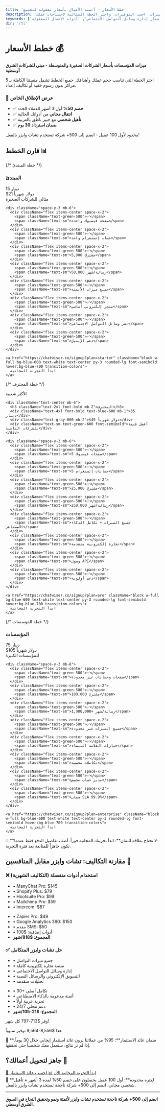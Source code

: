```yaml
---
title: 'خطط الأسعار - أتمتة الأعمال بأسعار معقولة للجميع'
description: 'خطط أسعار تشات وايزر تبدأ من 15 دينار ($21/شهر). قارن الميزات، احسب التوفيرات، واختر الخطة المثالية لاحتياجات عملك.'
keywords: ['أسعار تشات وايزر', 'تكلفة أتمتة الأعمال', 'أسعار إدارة علاقات العملاء الشرق الأوسط', 'أسعار الشات بوت', 'تكلفة منصة التجارة الإلكترونية', 'أسعار إدارة وسائل التواصل الاجتماعي', 'أدوات الأعمال المعقولة']
dir: 'rtl'
---
```



# خطط الأسعار 💰

**ميزات المؤسسات بأسعار الشركات الصغيرة والمتوسطة - مبني للشركات الشرق أوسطية**

اختر الخطة التي تناسب حجم عملك وأهدافك. جميع الخطط تشمل منصتنا الكاملة بـ 5 مراكز بدون رسوم خفية أو تكاليف إعداد.

<div className="bg-green-50 p-6 rounded-lg my-8">
  <h3 className="text-xl font-bold text-green-700 mb-2">🎁 عرض الإطلاق الخاص</h3>
  <ul className="space-y-1 text-sm">
    <li>✅ <strong>خصم 50%</strong> أول 3 أشهر للعملاء الجدد</li>
    <li>✅ <strong>انتقال مجاني</strong> من أدواتك الحالية</li>
    <li>✅ <strong>تأهيل شخصي</strong> مع خبير ناطق بالعربية</li>
    <li>✅ <strong>ضمان استرداد 30 يوم</strong></li>
  </ul>
  <p className="text-sm mt-3 font-semibold">محدود لأول 100 عميل - انضم إلى 500+ شركة تستخدم تشات وايزر بالفعل!</p>
</div>

## قارن الخطط 📊

<div className="grid grid-cols-1 md:grid-cols-3 gap-6 my-8">
  
  {/* خطة المبتدئ */}
  <div className="border rounded-lg p-6 hover:shadow-lg transition-shadow">
    <div className="text-center mb-6">
      <h3 className="text-2xl font-bold mb-2">المبتدئ</h3>
      <div className="text-4xl font-bold text-blue-600 mb-1">15 دينار</div>
      <div className="text-gray-600 mb-2">$21 دولار شهرياً</div>
      <div className="text-sm text-green-600 font-semibold">مثالي للشركات الصغيرة</div>
    </div>
    
    <div className="space-y-3 mb-6">
      <div className="flex items-center space-x-2">
        <span className="text-green-500">✅</span>
        <span className="text-sm">صفحة فيسبوك واحدة</span>
      </div>
      <div className="flex items-center space-x-2">
        <span className="text-green-500">✅</span>
        <span className="text-sm">حساب إنستغرام واحد</span>
      </div>
      <div className="flex items-center space-x-2">
        <span className="text-green-500">✅</span>
        <span className="text-sm">5,000 مشترك</span>
      </div>
      <div className="flex items-center space-x-2">
        <span className="text-green-500">✅</span>
        <span className="text-sm">50,000 رسالة/شهر</span>
      </div>
      <div className="flex items-center space-x-2">
        <span className="text-green-500">✅</span>
        <span className="text-sm">جميع ميزات الأتمتة</span>
      </div>
      <div className="flex items-center space-x-2">
        <span className="text-green-500">✅</span>
        <span className="text-sm">متجر إلكتروني أساسي</span>
      </div>
      <div className="flex items-center space-x-2">
        <span className="text-green-500">✅</span>
        <span className="text-sm">نشر وسائل التواصل الاجتماعي</span>
      </div>
      <div className="flex items-center space-x-2">
        <span className="text-green-500">✅</span>
        <span className="text-sm">دعم الإيميل</span>
      </div>
    </div>
    
    <a href="https://chatwiser.co/signup?plan=starter" className="block w-full bg-blue-600 text-white text-center py-3 rounded-lg font-semibold hover:bg-blue-700 transition-colors">
      ابدأ التجربة المجانية
    </a>
  </div>

  {/* خطة المحترف */}
  <div className="border-2 border-blue-500 rounded-lg p-6 hover:shadow-lg transition-shadow relative">
    <div className="absolute -top-4 left-1/2 transform -translate-x-1/2 bg-blue-500 text-white px-4 py-1 rounded-full text-sm font-semibold">
      الأكثر شعبية
    </div>
    
    <div className="text-center mb-6">
      <h3 className="text-2xl font-bold mb-2">المحترف</h3>
      <div className="text-4xl font-bold text-blue-600 mb-1">35 دينار</div>
      <div className="text-gray-600 mb-2">$49 دولار شهرياً</div>
      <div className="text-sm text-green-600 font-semibold">أفضل قيمة للشركات النامية</div>
    </div>
    
    <div className="space-y-3 mb-6">
      <div className="flex items-center space-x-2">
        <span className="text-green-500">✅</span>
        <span className="text-sm">5 صفحات فيسبوك</span>
      </div>
      <div className="flex items-center space-x-2">
        <span className="text-green-500">✅</span>
        <span className="text-sm">5 حسابات إنستغرام</span>
      </div>
      <div className="flex items-center space-x-2">
        <span className="text-green-500">✅</span>
        <span className="text-sm">25,000 مشترك</span>
      </div>
      <div className="flex items-center space-x-2">
        <span className="text-green-500">✅</span>
        <span className="text-sm">250,000 رسالة/شهر</span>
      </div>
      <div className="flex items-center space-x-2">
        <span className="text-green-500">✅</span>
        <span className="text-sm">جميع الميزات + تكامل الذكاء الاصطناعي</span>
      </div>
      <div className="flex items-center space-x-2">
        <span className="text-green-500">✅</span>
        <span className="text-sm">تجارة إلكترونية متقدمة</span>
      </div>
      <div className="flex items-center space-x-2">
        <span className="text-green-500">✅</span>
        <span className="text-sm">وصول API</span>
      </div>
      <div className="flex items-center space-x-2">
        <span className="text-green-500">✅</span>
        <span className="text-sm">دعم أولوية</span>
      </div>
    </div>
    
    <a href="https://chatwiser.co/signup?plan=pro" className="block w-full bg-blue-600 text-white text-center py-3 rounded-lg font-semibold hover:bg-blue-700 transition-colors">
      ابدأ التجربة المجانية
    </a>
  </div>

  {/* خطة المؤسسات */}
  <div className="border rounded-lg p-6 hover:shadow-lg transition-shadow">
    <div className="text-center mb-6">
      <h3 className="text-2xl font-bold mb-2">المؤسسات</h3>
      <div className="text-4xl font-bold text-blue-600 mb-1">75 دينار</div>
      <div className="text-gray-600 mb-2">$105 دولار شهرياً</div>
      <div className="text-sm text-green-600 font-semibold">للمؤسسات الكبيرة</div>
    </div>
    
    <div className="space-y-3 mb-6">
      <div className="flex items-center space-x-2">
        <span className="text-green-500">✅</span>
        <span className="text-sm">صفحات وحسابات غير محدودة</span>
      </div>
      <div className="flex items-center space-x-2">
        <span className="text-green-500">✅</span>
        <span className="text-sm">100,000 مشترك</span>
      </div>
      <div className="flex items-center space-x-2">
        <span className="text-green-500">✅</span>
        <span className="text-sm">1,000,000+ رسالة/شهر</span>
      </div>
      <div className="flex items-center space-x-2">
        <span className="text-green-500">✅</span>
        <span className="text-sm">جميع الميزات غير محدودة</span>
      </div>
      <div className="flex items-center space-x-2">
        <span className="text-green-500">✅</span>
        <span className="text-sm">خيارات العلامة البيضاء</span>
      </div>
      <div className="flex items-center space-x-2">
        <span className="text-green-500">✅</span>
        <span className="text-sm">تكاملات مخصصة</span>
      </div>
      <div className="flex items-center space-x-2">
        <span className="text-green-500">✅</span>
        <span className="text-sm">مدير حساب مخصص</span>
      </div>
      <div className="flex items-center space-x-2">
        <span className="text-green-500">✅</span>
        <span className="text-sm">ضمان SLA 99.9%</span>
      </div>
    </div>
    
    <a href="https://chatwiser.co/signup?plan=enterprise" className="block w-full bg-blue-600 text-white text-center py-3 rounded-lg font-semibold hover:bg-blue-700 transition-colors">
      ابدأ التجربة المجانية
    </a>
  </div>
</div>

<Info>
💡 **لا تحتاج بطاقة ائتمان**: ابدأ تجربتك المجانية فوراً. أضف تفاصيل الدفع فقط عندما تكون جاهزاً للمتابعة بعد فترة التجربة.
</Info>

## مقارنة التكاليف: تشات وايزر مقابل المنافسين 💸

<div className="bg-red-50 p-6 rounded-lg my-8">
  <h3 className="text-xl font-bold text-red-700 mb-4">❌ استخدام أدوات منفصلة (التكاليف الشهرية)</h3>
  <div className="grid grid-cols-2 gap-4 text-sm">
    <div>
      <ul className="space-y-1">
        <li>• ManyChat Pro: $145</li>
        <li>• Shopify Plus: $79</li>
        <li>• Hootsuite Pro: $99</li>
        <li>• Mailchimp Pro: $59</li>
        <li>• Intercom: $87</li>
      </ul>
    </div>
    <div>
      <ul className="space-y-1">
        <li>• Zapier Pro: $49</li>
        <li>• Google Analytics 360: $150</li>
        <li>• مقدم SMS: $50</li>
        <li>• أدوات إضافية: $100</li>
        <li><strong>المجموع: $818/شهر</strong></li>
      </ul>
    </div>
  </div>
</div>

<div className="bg-green-50 p-6 rounded-lg my-8">
  <h3 className="text-xl font-bold text-green-700 mb-4">✅ حل تشات وايزر المتكامل</h3>
  <div className="grid grid-cols-2 gap-4 text-sm">
    <div>
      <ul className="space-y-1">
        <li>• جميع ميزات التواصل</li>
        <li>• منصة تجارة إلكترونية كاملة</li>
        <li>• إدارة وسائل التواصل الاجتماعي</li>
        <li>• التسويق الإلكتروني والرسائل النصية</li>
        <li>• تحليلات متقدمة</li>
      </ul>
    </div>
    <div>
      <ul className="space-y-1">
        <li>• 30+ تكامل أصلي</li>
        <li>• أتمتة مدعومة بالذكاء الاصطناعي</li>
        <li>• تجربة عربية أولاً</li>
        <li>• دعم محلي 24/7</li>
        <li><strong>المجموع: $21-105/شهر</strong></li>
      </ul>
    </div>
  </div>
  <div className="text-center mt-4">
    <p className="text-2xl font-bold text-green-600">وفر $713-797 كل شهر!</p>
    <p className="text-sm text-gray-600">هذا $8,556-9,564 توفير سنوياً</p>
  </div>
</div>

<Tip>
🎯 **ضمان عائد الاستثمار**: 95% من عملائنا يرون عائد استثمار إيجابي خلال 30 يوماً. إذا لم تر نتائج، سنعمل معك شخصياً حتى تحققها.
</Tip>

## جاهز لتحويل أعمالك؟ 🚀

<div className="grid grid-cols-2 gap-4 my-8" dir="ltr">
  <a href="https://chatwiser.co/signup" className="bg-blue-600 text-white p-4 rounded-lg text-center font-bold hover:bg-blue-700">
    🚀 ابدأ التجربة المجانية الآن
  </a>
  <a href="/ar/success/roi-calculator" className="border border-blue-600 text-blue-600 p-4 rounded-lg text-center font-bold hover:bg-blue-50">
    📊 احسب عائد الاستثمار
  </a>
</div>

<Info>
🎁 **لفترة محدودة**: أول 100 عميل يحصلون على خصم 50% لمدة 3 أشهر + تأهيل شخصي مجاني. انضم إلى 500+ شركة ناجحة تستخدم تشات وايزر بالفعل.
</Info>

---

**انضم إلى 500+ شركة ناجحة تستخدم تشات وايزر لأتمتة ونمو وتحقيق النجاح في السوق الشرق أوسطي.**
